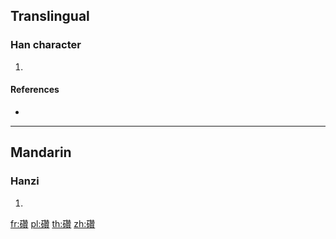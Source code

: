 {{character info/new}}
==Translingual==

===Han character===
{{Han char|rn=112|rad=石|as=19|sn=24|four=14686|canj=MRHUC}}

# {{defn|Han|sort=石19}}

====References====
* {{Han ref|kx=0839.120|dkj=24613|dj=1256.180|hdz=42466.030|uh=7938|ud=31032|bh=F8B5|bd=63669}}

----

==Mandarin==

===Hanzi===
{{cmn-hanzi|pin=[[zǎn]] ([[zan3]])|wg=tsan<sup>3</sup>}}

# {{defn|lang=cmn|sort=石19}}

[[fr:礸]]
[[pl:礸]]
[[th:礸]]
[[zh:礸]]
